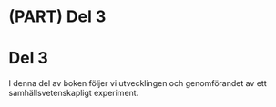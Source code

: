 # (PART) Del 3 {-}

# Del 3 {-}
[00-3-wc-file]: <> (11.07 %)
[00-3-comment]: <> (1 sidor)

I denna del av boken följer vi utvecklingen och genomförandet av ett samhällsvetenskapligt experiment. 
